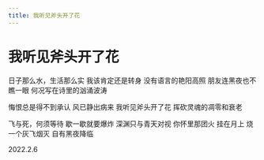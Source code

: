 ```yaml
---
title: 我听见斧头开了花
---
```


<div style={{ textAlign: "center" }}>

# 我听见斧头开了花

<div style={{ whiteSpace: "pre-line"}}>

日子那么水，生活那么实
我该肯定还是转身
没有语言的艳阳高照
朋友连黑夜也不瞧一眼
何况写在诗里的汹涌波涛

悔恨总是得不到承认
风已静出病来
我听见斧头开了花
挥砍灵魂的凋零和衰老

飞与死，何须等待
歇一歇就要爆炸
深渊只与青天对视
你怀里那团火
挂在月上
烧一个灰飞烟灭
自有黑夜降临

2022.2.6

</div>
</div>
